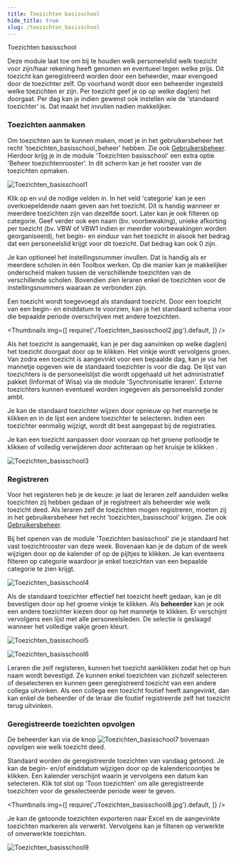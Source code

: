 ```yaml
---
title: Toezichten basisschool 
hide_title: true 
slug: /toezichten_basisschool
---
```


<ImageTitle img="toezichtBasisschool.png">Toezichten basisschool</ImageTitle>

Deze module laat toe om bij te houden welk personeelslid welk toezicht voor zijn/haar rekening heeft genomen en eventueel tegen welke prijs. Dit toezicht kan geregistreerd worden door een beheerder, maar evengoed door de toezichter zelf. Op voorhand wordt door een beheerder ingesteld welke toezichten er zijn. Per toezicht geef je op op welke dag(en) het doorgaat. Per dag kan je indien gewenst ook instellen wie de 'standaard toezichter' is. Dat maakt het invullen nadien makkelijker.

<Youtube url="https://www.youtube.com/embed/3y8LCcaekXw" />

### Toezichten aanmaken
Om toezichten aan te kunnen maken, moet je in het gebruikersbeheer het recht 'toezichten_basisschool_beheer' hebben. Zie ook [Gebruikersbeheer](/gebruikersbeheer). Hierdoor krijg je in de module 'Toezichten basisschool' een extra optie 'Beheer toezichtenrooster'. In dit scherm kan je het rooster van de toezichten opmaken.

![Toezichten_basisschool1](./Toezichten_basisschool1.jpg)

Klik op <LegacyAction img="pluscircle.png" text="Toezicht toevoegen" /> en vul de nodige velden in. In het veld 'categorie' kan je een overkoepeldende naam geven aan het toezicht. Dit is handig wanneer er meerdere toezichten zijn van dezelfde soort. Later kan je ook filteren op categorie. Geef verder ook een naam (bv. voorbewaking), unieke afkorting per toezicht (bv. VBW of VBW1 indien er meerder voorbewakingen worden georganiseerd), het begin- en einduur van het toezicht in alsook het bedrag dat een personeelslid krijgt voor dit toezicht. Dat bedrag kan ook 0 zijn. 

Je kan optioneel het instellingsnummer invullen. Dat is handig als er meerdere scholen in één Toolbox werken. Op die manier kan je makkelijker onderscheid maken tussen de verschillende toezichten van de verschillende scholen. Bovendien zien leraren enkel de toezichten voor de instellingsnummers waaraan ze verbonden zijn.

Een toezicht wordt toegevoegd als standaard toezicht. Door een toezicht van een begin- en einddatum te voorzien, kan je het standaard schema voor die bepaalde periode overschrijven met andere toezichten.

<Thumbnails img={[
    require('./Toezichten_basisschool2.jpg').default, 
]} />

Als het toezicht is aangemaakt, kan je per dag aanvinken op welke dag(en) het toezicht doorgaat door op <LegacyAction img="vinkjeGrijsRond.png" /> te klikken. Het vinkje wordt vervolgens groen. Van zodra een toezicht is aangevinkt voor een bepaalde dag, kan je via het mannetje <LegacyAction img="person.png" /> opgeven wie de standaard toezichter is voor die dag. De lijst van toezichters is de personeelslijst die wordt opgehaald uit het administratief pakket (Informat of Wisa) via de module 'Synchronisatie leraren'. Externe toezichters kunnen eventueel worden ingegeven als personeelslid zonder ambt.  

Je kan de standaard toezichter wijzen door opnieuw op het mannetje <LegacyAction img="person.png" /> te klikken en in de lijst een andere toezichter te selecteren. Indien een toezichter eenmalig wijzigt, wordt dit best aangepast bij de registraties. 

Je kan een toezicht aanpassen door vooraan op het groene potloodje <LegacyAction img="edit.png" /> te klikken of volledig verwijderen door achteraan op het kruisje <LegacyAction img="remove.png" /> te klikken . 

![Toezichten_basisschool3](./Toezichten_basisschool3.jpg)


### Registreren
Voor het registeren heb je de keuze: je laat de leraren zelf aanduiden welke toezichten zij hebben gedaan of je registreert als beheerder wie welk toezicht deed. Als leraren zelf de toezichten mogen registreren, moeten zij in het gebruikersbeheer het recht 'toezichten_basisschool' krijgen. Zie ook [Gebruikersbeheer](/gebruikersbeheer). 

Bij het openen van de module 'Toezichten basisschool' zie je standaard het vast toezichtrooster van deze week. Bovenaan kan je de datum of de week wijzigen door op de kalender of op de pijltjes te klikken. Je kan eventeens filteren op categorie waardoor je enkel toezichten van een bepaalde categorie te zien krijgt. 

![Toezichten_basisschool4](./Toezichten_basisschool4.jpg)

Als de standaard toezichter effectief het toezicht heeft gedaan, kan je dit bevestigen door op het groene vinkje te klikken. Als **beheerder** kan je ook een andere toezichter kiezen door op het mannetje te klikken. Er verschijnt vervolgens een lijst met alle personeelsleden. De selectie is geslaagd wanneer het volledige vakje groen kleurt. 

![Toezichten_basisschool5](./Toezichten_basisschool5.jpg)

![Toezichten_basisschool6](./Toezichten_basisschool6.jpg)

Leraren die zelf registeren, kunnen het toezicht aanklikken zodat het op hun naam wordt bevestigd. Ze kunnen enkel toezichten van zichzelf selecteren of deselecteren en kunnen geen geregistreerd toezicht van een andere collega uitvinken. Als een collega een toezicht foutief heeft aangevinkt, dan kan enkel de beheerder of de leraar die foutief registreerde zelf het toezicht terug uitvinken.

 
### Geregistreerde toezichten opvolgen

De beheerder kan via de knop ![Toezichten_basisschool7](./Toezichten_basisschool7.jpg) bovenaan opvolgen wie welk toezicht deed.

Standaard worden de geregistreerde toezichten van vandaag getoond. Je kan de begin- en/of einddatum wijzigen door op de kalendericoontjes te klikken. Een kalender verschijnt waarin je vervolgens een datum kan selecteren. Klik tot slot op 'Toon toezichten' om alle geregistreerde toezichten voor de geselecteerde periode weer te geven. 

<Thumbnails img={[
    require('./Toezichten_basisschool8.jpg').default, 
]} />

Je kan de getoonde toezichten exporteren naar Excel en de aangevinkte toezichten markeren als verwerkt. Vervolgens kan je filteren op verwerkte of onverwerkte toezichten.  

![Toezichten_basisschool9](./Toezichten_basisschool9.jpg)

